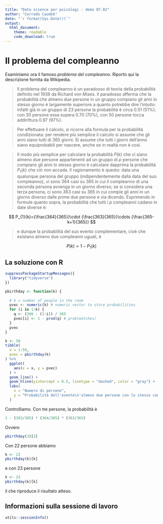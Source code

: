```yaml
---
title: "Data science per psicologi - demo 07.02"
author: "Corrado Caudek"
date: "`r format(Sys.Date())`"
output:
  html_document:
    theme: readable
    code_download: true
---
```


# Il problema del compleanno

Esaminiamo ora il famoso _problema del compleanno_. Riporto qui la descrizione fornita da Wikipedia. 

> Il problema del compleanno è un paradosso di teoria della probabilità definito nel 1939 da Richard von Mises. Il paradosso afferma che la probabilità che almeno due persone in un gruppo compiano gli anni lo stesso giorno è largamente superiore a quanto potrebbe dire l'intuito: infatti già in un gruppo di 23 persone la probabilità è circa 0.51 (51%); con 30 persone essa supera 0.70 (70%), con 50 persone tocca addirittura 0.97 (97%).

> Per effettuare il calcolo, si ricorre alla formula per la probabilità condizionata: per rendere più semplice il calcolo si assume che gli anni siano tutti di 365 giorni. Si assume che tutti i giorni dell'anno siano equiprobabili per nascere, anche se in realtà non è così.

> Il modo più semplice per calcolare la probabilità $P(k)$ che ci siano almeno due persone appartenenti ad un gruppo di $p$ persone che compiano gli anni lo stesso giorno è calcolare dapprima la probabilità $P_1(k)$ che ciò non accada. Il ragionamento è questo: data una qualunque persona del gruppo (indipendentemente dalla data del suo compleanno), vi sono 364 casi su 365 in cui il compleanno di una seconda persona avvenga in un giorno diverso; se si considera una terza persona, ci sono 363 casi su 365 in cui compie gli anni in un giorno diverso dalle prime due persone e via dicendo. Esprimendo in formule quanto sopra, la probabilità che tutti i $p$ compleanni cadano in date diverse è:

$$
P_{1}(k)={\frac{364}{365}}\cdot {\frac{363}{365}}\cdots {\frac{365-k+1}{365}}
$$

> e dunque la probabilità del suo evento complementare, cioè che esistano almeno due compleanni uguali, è

$$
P(k) = 1-P_{1}(k)
$$

## La soluzione con $\textsf{R}$

```r
suppressPackageStartupMessages({
  library("tidyverse")
})
```


```r
pbirthday <- function(k) {
  
  # k = number of people in the room
  pvec <- numeric(k) # numeric vector to store probabilities
  for (i in 1:k) {
    q <- (366 - (1:i)) / 365 
    pvec[i] <- 1 - prod(q) # prob(matches)
  }
  pvec
}
```


```r
k <- 50
tibble(
  x = 1:50,
  pvec = pbirthday(k)
) %>%
  ggplot(
    aes(x = x, y = pvec)
  ) +
  geom_line() +
  geom_hline(yintercept = 0.5, linetype = "dashed", color = "gray") +
  labs(
    x = "Numero di persone",
    y = "Probabilità dell'evento\n'almeno due persone con lo stesso compleanno'"
  )
```

Controlliamo. Con tre persone, la probabilità è

```r
1 - (365/365) * (364/365) * (363/365) 
```

Ovvero

```r
pbirthday(3)[3]
```

Con 22 persone abbiamo

```r
k <- 22
pbirthday(k)[k]
```

e con 23 persone

```r
k <- 23
pbirthday(k)[k]
```

il che riproduce il risultato atteso. 

## Informazioni sulla sessione di lavoro

```r
utils::sessionInfo()
```


